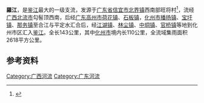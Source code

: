 '''羅江'''，是[[鉴江|鉴江]]最大的一级支流，发源于[[广东省|广东省]][[信宜市|信宜市]][[北界镇_(信宜市)|北界镇]]西南部旺将村<ref>{{Cite web|title=广东省水利厅 - 鉴江|url=http://slt.gd.gov.cn/szyhlgk/content/post_909357.html|accessdate=2021-02-20|work=slt.gd.gov.cn}}</ref>，流经[[广西壮族自治区|广西]][[北流市|北流市]]勾髻顶西南，后经[[广东省|广东]][[高州市|高州市]][[荷花镇_(高州市)|荷花镇]]、[[石板镇_(高州市)|石板镇]]，[[化州市|化州市]][[播扬镇|播扬镇]]、[[宝圩镇|宝圩镇]]、[[那务镇|那务镇]]至合江与平定水汇合后，经[[江湖镇|江湖镇]]、[[林尘镇|林尘镇]]、[[中垌镇|中垌镇]]、[[官桥镇_(化州市)|官桥镇]]等地到化州市区汇入[[鉴江|鉴江]]。全长143公里，其中[[化州市|化州市]]境内长110公里，全流域集雨面积2618平方公里。

== 参考资料 ==
<references />

{{茂名专题}}
{{粤桂琼沿海诸河流}}

[[Category:广西河流|Category:广西河流]]
[[Category:广东河流|Category:广东河流]]